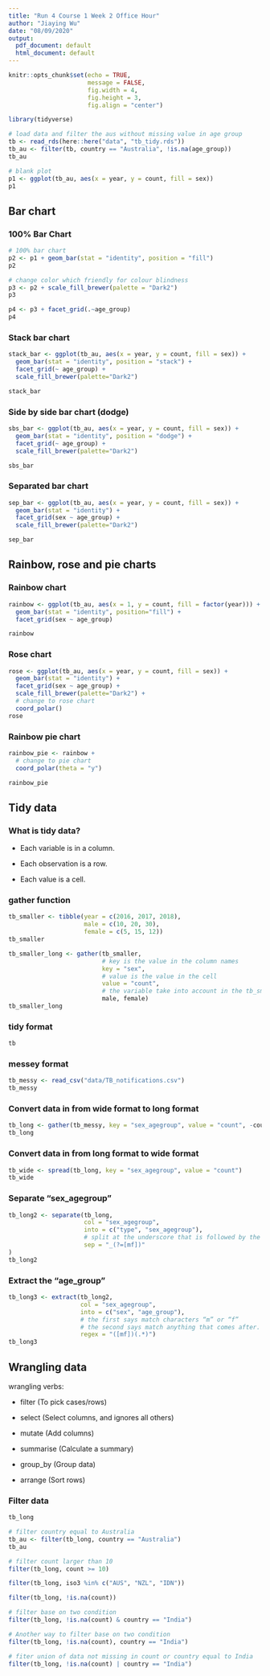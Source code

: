 ```yaml
---
title: "Run 4 Course 1 Week 2 Office Hour"
author: "Jiaying Wu"
date: "08/09/2020"
output:
  pdf_document: default
  html_document: default
---
```


```r
knitr::opts_chunk$set(echo = TRUE,
                      message = FALSE,
                      fig.width = 4,
                      fig.height = 3,
                      fig.align = "center")
```

```r
library(tidyverse)
```

```r
# load data and filter the aus without missing value in age group
tb <- read_rds(here::here("data", "tb_tidy.rds"))
tb_au <- filter(tb, country == "Australia", !is.na(age_group))
tb_au
```

```r
# blank plot
p1 <- ggplot(tb_au, aes(x = year, y = count, fill = sex))
p1
```

## Bar chart

### 100% Bar Chart

```r
# 100% bar chart
p2 <- p1 + geom_bar(stat = "identity", position = "fill")
p2
```

```r
# change color which friendly for colour blindness
p3 <- p2 + scale_fill_brewer(palette = "Dark2")
p3
```

```r
p4 <- p3 + facet_grid(.~age_group) 
p4
```

### Stack bar chart

```r
stack_bar <- ggplot(tb_au, aes(x = year, y = count, fill = sex)) +
  geom_bar(stat = "identity", position = "stack") +
  facet_grid(~ age_group) +
  scale_fill_brewer(palette="Dark2")

stack_bar
```

### Side by side bar chart (dodge)

```r
sbs_bar <- ggplot(tb_au, aes(x = year, y = count, fill = sex)) +
  geom_bar(stat = "identity", position = "dodge") +
  facet_grid(~ age_group) +
  scale_fill_brewer(palette="Dark2")

sbs_bar
```

### Separated bar chart

```r
sep_bar <- ggplot(tb_au, aes(x = year, y = count, fill = sex)) +
  geom_bar(stat = "identity") +
  facet_grid(sex ~ age_group) +
  scale_fill_brewer(palette="Dark2")

sep_bar
```


## Rainbow, rose and pie charts

### Rainbow chart

```r
rainbow <- ggplot(tb_au, aes(x = 1, y = count, fill = factor(year))) +
  geom_bar(stat = "identity", position="fill") +
  facet_grid(sex ~ age_group) 

rainbow
```

### Rose chart

```r
rose <- ggplot(tb_au, aes(x = year, y = count, fill = sex)) +
  geom_bar(stat = "identity") +
  facet_grid(sex ~ age_group) +
  scale_fill_brewer(palette="Dark2") + 
  # change to rose chart
  coord_polar() 
rose
```

### Rainbow pie chart

```r
rainbow_pie <- rainbow +
  # change to pie chart
  coord_polar(theta = "y")

rainbow_pie
```


## Tidy data

### What is tidy data?

- Each variable is in a column.

- Each observation is a row.

- Each value is a cell.

### gather function

```r
tb_smaller <- tibble(year = c(2016, 2017, 2018),
                     male = c(10, 20, 30),
                     female = c(5, 15, 12))
tb_smaller
```

```r
tb_smaller_long <- gather(tb_smaller, 
                          # key is the value in the column names
                          key = "sex", 
                          # value is the value in the cell
                          value = "count",
                          # the variable take into account in the tb_smaller data
                          male, female)
tb_smaller_long
```

### tidy format

```r
tb
```

### messey format

```r
tb_messy <- read_csv("data/TB_notifications.csv")
tb_messy
```

### Convert data in from wide format to long format

```r
tb_long <- gather(tb_messy, key = "sex_agegroup", value = "count", -country, -year, -iso3)
tb_long
```

### Convert data in from long format to wide format

```r
tb_wide <- spread(tb_long, key = "sex_agegroup", value = "count")
tb_wide
```


### Separate “sex_agegroup”

```r
tb_long2 <- separate(tb_long, 
                     col = "sex_agegroup", 
                     into = c("type", "sex_agegroup"),
                     # split at the underscore that is followed by the characters “m” or “f”
                     sep = "_(?=[mf])"
)
tb_long2
```

### Extract the “age_group”

```r
tb_long3 <- extract(tb_long2, 
                    col = "sex_agegroup", 
                    into = c("sex", "age_group"),
                    # the first says match characters “m” or “f”
                    # the second says match anything that comes after.
                    regex = "([mf])(.*)")
tb_long3
```


## Wrangling data

wrangling verbs:

- filter (To pick cases/rows)

- select (Select columns, and ignores all others)

- mutate (Add columns)

- summarise (Calculate a summary)

- group_by (Group data)

- arrange (Sort rows)

### Filter data

```r
tb_long
```

```r
# filter country equal to Australia
tb_au <- filter(tb_long, country == "Australia")
tb_au
```



```r
# filter count larger than 10
filter(tb_long, count >= 10)
```

```r
filter(tb_long, iso3 %in% c("AUS", "NZL", "IDN"))

```

```r
filter(tb_long, !is.na(count))
```

```r
# filter base on two condition
filter(tb_long, !is.na(count) & country == "India")
```

```r
# Another way to filter base on two condition
filter(tb_long, !is.na(count), country == "India")
```

```r
# fiter union of data not missing in count or country equal to India
filter(tb_long, !is.na(count) | country == "India")
```
